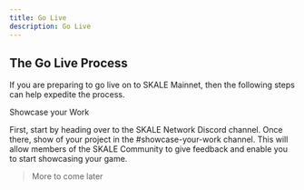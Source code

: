 ```yaml
---
title: Go Live
description: Go Live
---
```


## The Go Live Process

If you are preparing to go live on to SKALE Mainnet, then
the following steps can help expedite the process.

Showcase your Work

First, start by heading over to the SKALE Network Discord channel.
Once there, show of your project in the #showcase-your-work channel.
This will allow members of the SKALE Community to give feedback and enable
you to start showcasing your game.

> More to come later